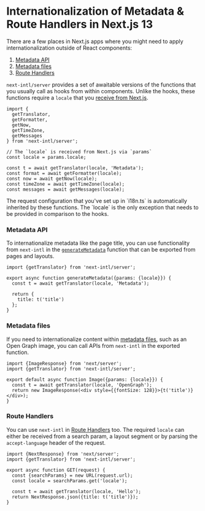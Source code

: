 
# Internationalization of Metadata & Route Handlers in Next.js 13

There are a few places in Next.js apps where you might need to apply internationalization outside of React components:

1. [Metadata API](https://nextjs.org/docs/app/building-your-application/optimizing/metadata)
2. [Metadata files](https://nextjs.org/docs/app/api-reference/file-conventions/metadata)
3. [Route Handlers](https://nextjs.org/docs/app/building-your-application/routing/router-handlers)

`next-intl/server` provides a set of awaitable versions of the functions that you usually call as hooks from within components. Unlike the hooks, these functions require a `locale` that you [receive from Next.js](https://nextjs.org/docs/app/building-your-application/routing/dynamic-routes).

```tsx
import {
  getTranslator,
  getFormatter,
  getNow,
  getTimeZone,
  getMessages
} from 'next-intl/server';

// The `locale` is received from Next.js via `params`
const locale = params.locale;

const t = await getTranslator(locale, 'Metadata');
const format = await getFormatter(locale);
const now = await getNow(locale);
const timeZone = await getTimeZone(locale);
const messages = await getMessages(locale);
```

<Callout>
  The request configuration that you've set up in `i18n.ts` is automatically
  inherited by these functions. The `locale` is the only exception that needs to
  be provided in comparison to the hooks.
</Callout>

### Metadata API

To internationalize metadata like the page title, you can use functionality from `next-intl` in the [`generateMetadata`](https://nextjs.org/docs/app/api-reference/functions/generate-metadata#generatemetadata-function) function that can be exported from pages and layouts.

```tsx filename="app/[locale]/layout.tsx"
import {getTranslator} from 'next-intl/server';

export async function generateMetadata({params: {locale}}) {
  const t = await getTranslator(locale, 'Metadata');

  return {
    title: t('title')
  };
}
```

### Metadata files

If you need to internationalize content within [metadata files](https://nextjs.org/docs/app/api-reference/file-conventions/metadata), such as an Open Graph image, you can call APIs from `next-intl` in the exported function.

```tsx filename="app/[locale]/opengraph-image.tsx"
import {ImageResponse} from 'next/server';
import {getTranslator} from 'next-intl/server';

export default async function Image({params: {locale}}) {
  const t = await getTranslator(locale, 'OpenGraph');
  return new ImageResponse(<div style={{fontSize: 128}}>{t('title')}</div>);
}
```

### Route Handlers

You can use `next-intl` in [Route Handlers](https://nextjs.org/docs/app/building-your-application/routing/router-handlers) too. The required `locale` can either be received from a search param, a layout segment or by parsing the `accept-language` header of the request.

```tsx filename="app/api/hello/route.tsx"
import {NextResponse} from 'next/server';
import {getTranslator} from 'next-intl/server';

export async function GET(request) {
  const {searchParams} = new URL(request.url);
  const locale = searchParams.get('locale');

  const t = await getTranslator(locale, 'Hello');
  return NextResponse.json({title: t('title')});
}
```
